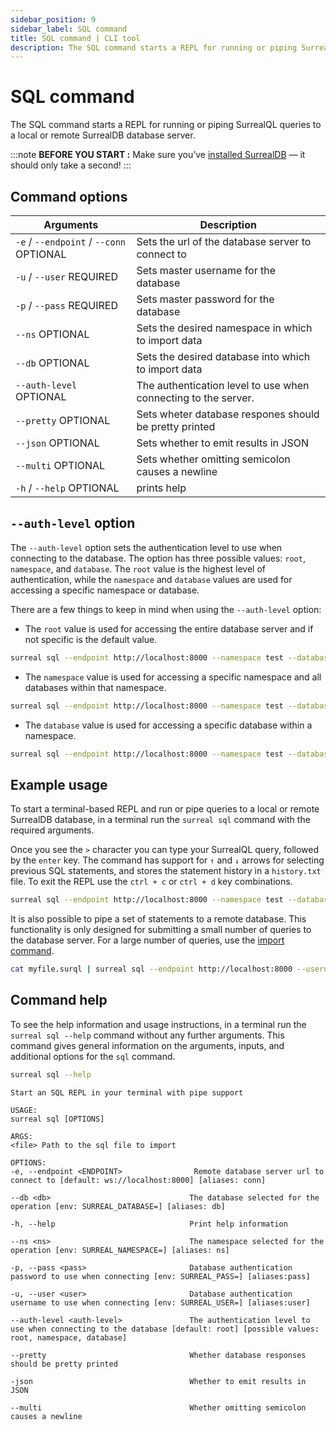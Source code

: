 ```yaml
---
sidebar_position: 9
sidebar_label: SQL command
title: SQL command | CLI tool
description: The SQL command starts a REPL for running or piping SurrealQL queries to a local or remote SurrealDB database server.
---
```


# SQL command

The SQL command starts a REPL for running or piping SurrealQL queries to a local or remote SurrealDB database server.

:::note
__BEFORE YOU START :__ Make sure you’ve [installed SurrealDB](/docs/surrealdb/2.x/installation) — it should only take a second!
:::

## Command options

<table>
    <thead>
        <tr>
            <th colspan="2">Arguments</th>
            <th>Description</th>
        </tr>
    </thead>  
    <tbody>
        <tr>
            <td colspan="2">
                <code>-e</code> / <code>--endpoint</code> / <code>--conn</code>
                <l className='grey'>OPTIONAL</l>
            </td>
            <td>
            Sets the url of the database server to connect to
            </td>
        </tr>
        <tr>
            <td colspan="2">
                <code>-u</code> / <code>--user</code>
                <l className='yellow'>REQUIRED</l>
            </td>
            <td>
                Sets master username for the database
            </td>
        </tr>
        <tr>
            <td colspan="2">
                <code>-p</code> / <code>--pass</code>
                <l className='yellow'>REQUIRED</l>
            </td>
            <td>
                Sets master password for the database
            </td>
        </tr>
        <tr>
            <td colspan="2">
                <code>--ns</code>
                <l className='grey'>OPTIONAL</l>
            </td>
            <td>
                Sets the desired namespace in which to import data
            </td>
        </tr>
        <tr>
            <td colspan="2">
                <code>--db</code>
                <l className='grey'>OPTIONAL</l>
            </td>
            <td>
                Sets the desired database into which to import data
            </td>
        </tr>
                <tr>
            <td colspan="2">
                <code>--auth-level</code>
                <l className='grey'>OPTIONAL</l>
            </td>
            <td>
                The authentication level to use when connecting to the server.
            </td>
        </tr>
        <tr>
            <td colspan="2">
                <code>--pretty</code>
                <l className='grey'>OPTIONAL</l>
            </td>
            <td>
                Sets wheter database respones should be pretty printed
            </td>
        </tr>
        <tr>
            <td colspan="2">
                <code>--json</code>
                <l className='grey'>OPTIONAL</l>
            </td>
            <td>
                Sets whether to emit results in JSON
            </td>
        </tr>
        <tr>
            <td colspan="2">
                <code>--multi</code>
                <l className='grey'>OPTIONAL</l>
            </td>
            <td>
                Sets whether omitting semicolon causes a newline 
            </td>
        </tr>
        <tr>
            <td colspan="2">
                <code>-h</code> / <code>--help</code>
                <l className='grey'>OPTIONAL</l>
            </td>
            <td>
                prints help
            </td>
        </tr>
    </tbody>
</table>


## `--auth-level` option

The `--auth-level` option sets the authentication level to use when connecting to the database. The option has three possible values: `root`, `namespace`, and `database`. The `root` value is the highest level of authentication, while the `namespace` and `database` values are used for accessing a specific namespace or database. 

There are a few things to keep in mind when using the `--auth-level` option:

- The `root` value is used for accessing the entire database server and if not specific is the default value.
```bash
surreal sql --endpoint http://localhost:8000 --namespace test --database test --auth-level root --username username --password password
```
- The `namespace` value is used for accessing a specific namespace and all databases within that namespace.

```bash
surreal sql --endpoint http://localhost:8000 --namespace test --database test --auth-level namespace --username username --password password
```
- The `database` value is used for accessing a specific database within a namespace.

```bash
surreal sql --endpoint http://localhost:8000 --namespace test --database test --auth-level database --username username --password password
```

## Example usage

To start a terminal-based REPL and run or pipe queries to a local or remote SurrealDB database, in a terminal run the `surreal sql` command with the required arguments.

Once you see the `>` character you can type your SurrealQL query, followed by the `enter` key. The command has support for `↑` and `↓` arrows for selecting previous SQL statements, and stores the statement history in a `history.txt` file. To exit the REPL use the `ctrl + c` or `ctrl + d` key combinations.

```bash
surreal sql --endpoint http://localhost:8000 --namespace test --database test --auth-level root --username username --password password
```

It is also possible to pipe a set of statements to a remote database. This functionality is only designed for submitting a small number of queries to the database server. For a large number of queries, use the [import command](/docs/surrealdb/2.x/cli/import).

```bash
cat myfile.surql | surreal sql --endpoint http://localhost:8000 --username root --password root --namespace test --database test
```

## Command help
To see the help information and usage instructions, in a terminal run the `surreal sql --help` command without any further arguments. This command gives general information on the arguments, inputs, and additional options for the `sql` command.

```bash
surreal sql --help
```

```
Start an SQL REPL in your terminal with pipe support

USAGE:
surreal sql [OPTIONS]

ARGS:
<file> Path to the sql file to import

OPTIONS:
-e, --endpoint <ENDPOINT>                Remote database server url to connect to [default: ws://localhost:8000] [aliases: conn]

--db <db>                               The database selected for the operation [env: SURREAL_DATABASE=] [aliases: db]

-h, --help                              Print help information

--ns <ns>                               The namespace selected for the operation [env: SURREAL_NAMESPACE=] [aliases: ns]

-p, --pass <pass>                       Database authentication password to use when connecting [env: SURREAL_PASS=] [aliases:pass]

-u, --user <user>                       Database authentication username to use when connecting [env: SURREAL_USER=] [aliases:user]

--auth-level <auth-level>               The authentication level to use when connecting to the database [default: root] [possible values: root, namespace, database]

--pretty                                Whether database responses should be pretty printed

-json                                   Whether to emit results in JSON

--multi                                 Whether omitting semicolon causes a newline
```